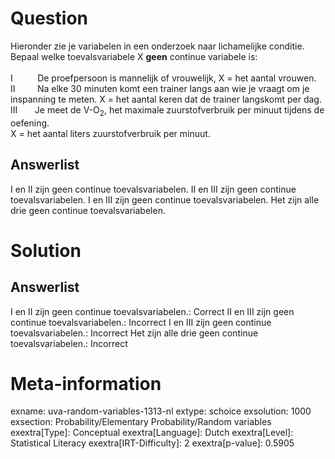 Question
========

Hieronder zie je variabelen in een onderzoek naar lichamelijke conditie.
Bepaal welke toevalsvariabele X **geen** continue variabele is:\
\
I          De proefpersoon is mannelijk of vrouwelijk, X = het aantal
vrouwen.\
II         Na elke 30 minuten komt een trainer langs aan wie je vraagt
om je inspanning te meten. X = het aantal keren dat de trainer langskomt
per dag.\
III       Je meet de V-O~2~, het maximale zuurstofverbruik per minuut
tijdens de oefening.\
X = het aantal liters zuurstofverbruik per minuut.

Answerlist
----------

I en II zijn geen continue toevalsvariabelen.
II en III zijn geen continue toevalsvariabelen.
I en III zijn geen continue toevalsvariabelen.
Het zijn alle drie geen continue toevalsvariabelen.

Solution
========

Answerlist
----------

I en II zijn geen continue toevalsvariabelen.: Correct
II en III zijn geen continue toevalsvariabelen.: Incorrect
I en III zijn geen continue toevalsvariabelen.: Incorrect
Het zijn alle drie geen continue toevalsvariabelen.: Incorrect

Meta-information
================
exname: uva-random-variables-1313-nl
extype: schoice
exsolution: 1000
exsection: Probability/Elementary Probability/Random variables
exextra[Type]: Conceptual
exextra[Language]: Dutch
exextra[Level]: Statistical Literacy
exextra[IRT-Difficulty]: 2
exextra[p-value]: 0.5905
